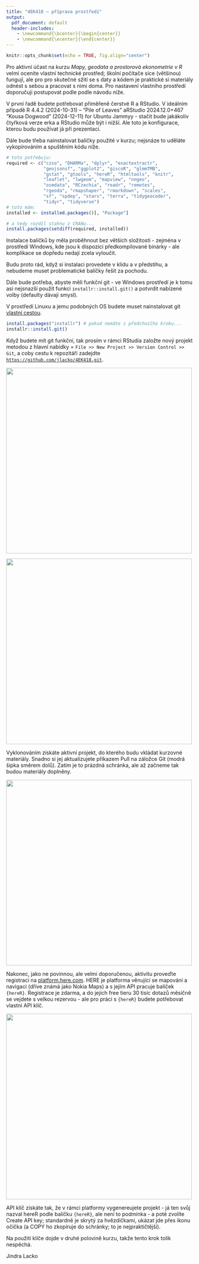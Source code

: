 ```yaml
---
title: "4EK418 – příprava prostředí"
output:
  pdf_document: default
  header-includes:
    - \newcommand{\bcenter}{\begin{center}}
    - \newcommand{\ecenter}{\end{center}}
---
```


```r
knitr::opts_chunk$set(echo = TRUE, fig.align="center")
```

Pro aktivní účast na kurzu *Mapy, geodata a prostorová ekonometrie v R* velmi oceníte vlastní technické prostřed; školní počítače sice (většinou) fungují, ale pro pro skutečné sžití se s daty a kódem je praktické si materiály odnést s sebou a pracovat s nimi doma. Pro nastavení vlastního prostředí doporučuji postupovat podle podle návodu níže.

V první řadě budete potřebovat přiměřeně čerstvé R a RStudio. V ideálním případě R 4.4.2 (2024-10-31) -- "Pile of Leaves" aRStudio 2024.12.0+467 "Kousa Dogwood" (2024-12-11) for Ubuntu Jammyy - stačit bude jakákoliv čtyřková verze erka a RStudio může být i nižší. Ale toto je konfigurace, kterou budu používat já při prezentaci.

Dále bude třeba nainstalovat balíčky použité v kurzu; nejsnáze to uděláte vykopírováním a spuštěním kódu níže.

```r
# toto potřebuju:
required <- c("czso", "DHARMa", "dplyr", "exactextractr",
              "geojsonsf", "ggplot2", "giscoR", "glmmTMB",
              "gstat", "gtools", "hereR", "htmltools", "knitr",
              "leaflet", "lwgeom", "mapview", "nngeo",
              "osmdata", "RCzechia", "readr", "remotes",
              "rgeoda", "rmapshaper", "rmarkdown", "scales",
              "sf", "spdep", "stars", "terra", "tidygeocoder",
              "tidyr", "tidyverse")
# toto mám:
installed <- installed.packages()[, "Package"]

# a tedy rozdíl stahnu z CRANu...
install.packages(setdiff(required, installed))
```

Instalace balíčků by měla proběhnout bez větších složitostí - zejména v prostředí Windows, kde jsou k dispozici předkompilované binárky - ale komplikace se dopředu nedají zcela vyloučit.

Budu proto rád, když si instalaci provedete v klidu a v předstihu, a nebudeme muset problematické balíčky řešit za pochodu. 

Dále bude potřeba, abyste měli funkční git - ve Windows prostředí je k tomu asi nejsnazší použít funkci `installr::install.git()` a potvrdit nabízené volby (defaulty dávají smysl).

V prostředí Linuxu a jemu podobných OS budete muset nainstalovat git [vlastní cestou](https://github.com/git-guides/install-git).

```r
install.packages("installr") # pokud nemáte z předchozího kroku...
installr::install.git() 
```

\newpage

Když budete mít git funkční, tak prosím v rámci RStudia založte nový projekt metodou z hlavní nabídky =  `File >> New Project >> Version Control >> Git`, a coby cestu k repozitáři zadejdte [`https://github.com/jlacko/4EK418.git`](https://github.com/jlacko/4EK418.git). 

\bcenter

![](images/new-project.png){width=500px}

![](images/clone-git.png){width=500px}

\ecenter

Vyklonováním získáte aktivní projekt, do kterého budu vkládat kurzovné materiály. Snadno si jej aktualizujete příkazem Pull na záložce Git (modrá šipka směrem dolů). Zatím je to prázdná schránka, ale až začneme tak budou materiály doplněny.

\bcenter

![](images/screenshot-git.png){width=500px}

\ecenter

\newpage

Nakonec, jako ne povinnou, ale velmi doporučenou, aktivitu proveďte registraci na [platform.here.com](https://platform.here.com/). HERE je platforma věnující se mapování a navigaci (dříve známá jako Nokia Maps) a s jejím API pracuje balíček `{hereR}`. Registrace je zdarma, a do jejich free tieru 30 tisíc dotazů měsíčně se vejdete s velkou rezervou - ale pro práci s `{hereR}` budete potřebovat vlastní API klíč.

\bcenter

![](images/create-api-key.png){width=500px}

\ecenter

API klíč získáte tak, že v rámci platformy vygenereujete projekt - já ten svůj nazval hereR podle balíčku `{hereR}`, ale není to podmínka - a poté zvolíte Create API key; standardně je skrytý za hvězdičkami, ukázat jde přes ikonu očička (a COPY ho zkopíruje do schránky; to je nejpraktičtější).

Na použití klíče dojde v druhé polovině kurzu, takže tento krok tolik nespěchá.

Jindra Lacko

